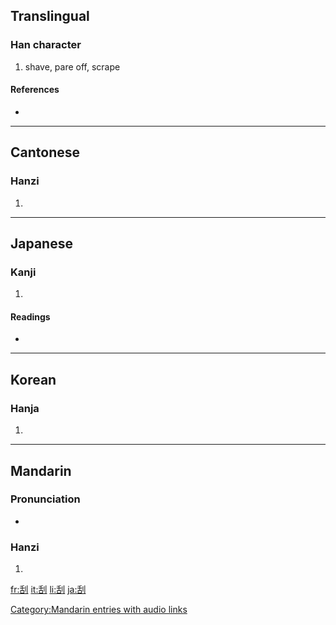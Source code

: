 {{also|颳}}
==Translingual==

===Han character===
{{Han char|rn=18|rad=刀|as=06|sn=8|four=2260<sub>0</sub>|canj=竹口中弓 (HRLN)}}

# shave, pare off, scrape

====References====
* {{Han ref|kx=0138.290|dkj=01943|dj=0314.070|hdz=10335.030|uh=522E|ud=21038|bh=A8ED|bd=43245}}

----

==Cantonese==

===Hanzi===
{{yue-hanzi|jyut=|y=gwaat3}}

# {{defn|Cantonese}}

----

==Japanese==

===Kanji===
{{ja-kanji|grade=|rs=刀06}}

# {{defn|Japanese}}

====Readings====
* {{ja-readings|on=[[かつ]] (katsu), [[けち]] (kechi)|kun=[[けずる]] (kezuru), [[きさぐ]] (kisagu), [[きさげ]] (kisage), [[こそぐ]] (kosogu), [[こそげる]] (kosogeru)}}

----

==Korean==

===Hanja===
{{ko-hanja|hangeul=괄|rv=gwal|mr=kwal}}

# {{defn|Korean}}

----

==Mandarin==

===Pronunciation===
* {{audio|zh-guā.ogg|audio}}

===Hanzi===
{{cmn-hanzi|tra=颳|pin=[[guā]] ([[gua1]])|wg=kua<sup>1</sup>}}

# {{defn|Mandarin}}

[[Category:Mandarin entries with audio links]]

[[fr:刮]]
[[it:刮]]
[[li:刮]]
[[ja:刮]]